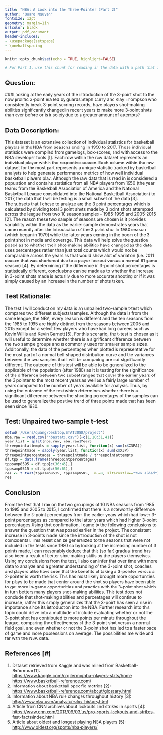 ```yaml
---
title: "NBA: A Look into the Three-Pointer (Part 2)" 
author: "Quang Nguyen"
fontsize: 12pt
geometry: margin=1in
urlcolor: black
output: pdf_document
header-includes:
- \usepackage{setspace}
- \onehalfspacing
---
```


```r
knitr::opts_chunk$set(echo = TRUE, highlight=FALSE)
```

```r
# For Part 1, use this chunk for reading in the data with a path that identifies you.
```

## Question: 
###Looking at the early years of the introduction of the 3-point shot to the now prolific 3-point era led by guards Steph Curry and Klay Thompson who consistently break 3-point scoring records, have players shot-making abilities significantly changed in recent years to make more 3-point shots than ever before or is it solely due to a greater amount of attempts?

## Data Description: 
This dataset is an extensive collection of individual statistics for basketball players in the NBA from seasons ending in 1950 to 2017. These individual statistics were compiled from gamelogs, box-scores, and with access to the NBA developer tools [1]. Each row within the raw dataset represents an individual player within the respective season. Each column within the raw dataset for the most part represents a unique statistic tracked by basketball analysts to help generate performance metrics of how well individual basketball players play. Although the raw data that is read in is considered a population and contains statistics from all NBA players from 1950 (the year teams from the Basketball Association of America and the National Basketball League consolidated into the National Basketball Association) to 2017, the data that I will be testing is a small subset of the data [3].  
The subsets that I chose to analyze are the 3 point percentages which is calculated by dividing total 3 point shots made by 3 point shots attempted across the league from two 10 season samples - 1985-1995 and 2005-2015 [2]. The reason these two sample of seasons are chosen is it provides variability within the data as the earlier sample demonstrates years that came recently after the introduction of the 3 point shot in 1980 season (which began in 1979) while the latter years coming in the boom of the 3 point shot in media and coverage. This data will help solve the question posed as to whether their shot-making abilities have changed as the data uses percentages rather than just total counts which would not be comparable across the years as that would show alot of variation (i.e. 2011 season that was shortened due to a player lockout versus a normal 81 game season) [4]. By determining if the difference in 3-point shot percentages is statistically different, conclusions can be made as to whether the increase in 3-point shots made is actually due to more accurate shooting or if it was simply caused by an increase in the number of shots taken.

## Test Rationale: 
The test I will conduct on my data is an unpaired two-sample t-test which compares two different subjects/samples. Although the data is from the same league, the NBA, every season is different and the ten seasons from the 1985 to 1995 are highly distinct from the seasons between 2005 and 2015 except for a select few players who have had long careers such as Kevin Willis and Kevin Garnett [5]. For this scenario, the t-test is chosen as it will useful to determine whether there is a significant difference between the two sample groups and is commonly used for smaller sample sizes. Additionally, the data of the percentages when plotted is representative for the most part of a normal bell-shaped distribution curve and the variances between the two samples that I will be comparing are not significantly different. The outcome of this test will be able to be generalized to the applicable of the population (after 1980) as it is testing for the significance of the difference between two subset ranges that cover the earlier years of the 3 pointer to the most recent years as well as a fairly large number of years compared to the number of years available for analysis. Thus, by using the outcome of the test which determines whether there is a significant difference between the shooting percentages of the samples can be used to generalize the positive trend of three points made that has been seen since 1980.


## Test: Unpaired two-sample t-test
```r
setwd('/Users/quang/Desktop/STAT3080/project')
nba.raw = read.csv("nbastats.csv")[-c(1,10:31,41)]
year.list = split(nba.raw, nba.raw$Year)
threepointattempts = sapply(year.list, function(x) sum(x$X3PA))
threepointmade = sapply(year.list, function(x) sum(x$X3P))
threepointpercentages = threepointmade / threepointattempts
df.tpp = data.frame(threepointpercentages)
tppsamp8595 = df.tpp[c(36:45),]
tppsamp0515 = df.tpp[c(56:65),]
res <- t.test(tppsamp0515, tppsamp8595,  mu=0, alternative="two.sided")
res
```

## Conclusion
From the test that I ran on the two groupings of 10 NBA seasons from 1985 to 1995 and 2005 to 2015, I confirmed that there is a noteworthy difference between the 3-point percentages from the earlier years which had lower 3-point percentages as compared to the latter years which had higher 3-point percentages.Using that confirmation, I came to the following conclusions to answer the question that was posed earlier in the project. The consistent increase in 3-points made since the introduction of the shot is not coincidental. This result can be generalized to the seasons that were not included in the tests since 1980 so by looking at the increasing number of 3 points made, I can reasonably deduce that this (so far) gradual trend has also been a result of better shot-making skills by the players themselves. Using my conclusions from the test, I also can infer that over time with more data to analyze and a greater understanding of the 3-point shot, coaches and players alike have seen that the benefits of taking a 3-pointer versus a 2-pointer is worth the risk. This has most likely brought more opportunities for plays to be made that center around the shot so players have been able to get more in-game opportunities and practice with the 3-point shot which in turn betters many players shot-making abilities. This test does not conclude that shot-making abilities and percentages will continue to increase, rather this simply generalizes that the 3-point has seen a rise in importance since its introduction into the NBA. Further research into this topic could delve into a multitude of include evaluating whether or not the 3-point shot has contributed to more points per minute throughout the league, comparing the effectiveness of the 3-point shot versus a normal field goal, and even whether or not the 3-point shot has led to a faster pace of game and more possessions on average. The possibilities are wide and far with the NBA data.

## References [#]
1. Dataset retrieved from Kaggle and was mined from Basketball-Reference [1]:  
<https://www.kaggle.com/drgilermo/nba-players-stats/home>  
<https://www.basketball-reference.com/>
2. Information about basketball specific metrics [2]:  
<https://www.basketball-reference.com/about/glossary.html>
3. Information about NBA rule changes throughout history [3]:  
<http://www.nba.com/analysis/rules_history.html>
4. Article from CNN archives about lockouts and strikes in sports [4]:  
<https://www.cnn.com/2013/09/03/us/pro-sports-lockouts-and-strikes-fast-facts/index.html>
5. Article about oldest and longest playing NBA players [5]:
<http://www.oldest.org/sports/nba-players/>

